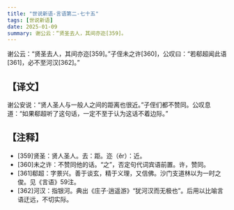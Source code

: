 ```yaml
---
title: "世说新语-言语第二-七十五"
tags: [世说新语]
date: 2025-01-09
summary: 谢公云：“贤圣去人，其间亦迩[359]。
---
```


谢公云：“贤圣去人，其间亦迩[359]。”子侄未之许[360]，公叹曰：“若郗超闻此语[361]，必不至河汉[362]。”

## 【译文】

谢公安说：“贤人圣人与一般人之间的距离也很近。”子侄们都不赞同。公叹息道：“如果郗超听了这句话，一定不至于认为这话不着边际。”

## 【注释】

- [359]贤圣：贤人圣人。去：距。迩（ěr）：近。
- [360]未之许：不赞同他的话。“之”，否定句代词宾语前置。许，赞同。
- [361]郗超：字景兴。善于谈玄，精于义理，又信佛。沙门支道林以为一时之俊。见《言语》59注。
- [362]河汉：指银河。典出《庄子·逍遥游》“犹河汉而无极也”。后用以比喻言语迂远，不切实际。
